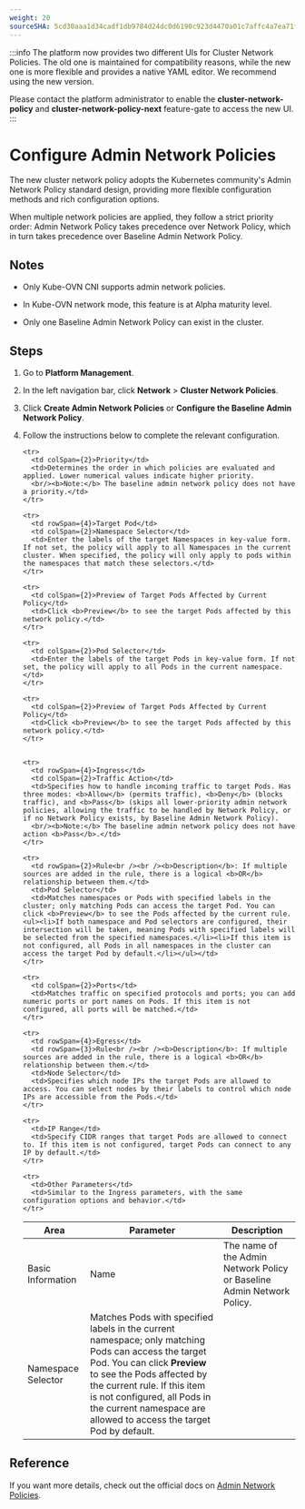 ```yaml
---
weight: 20
sourceSHA: 5cd30aaa1d34cadf1db9784d24dc0d6190c923d4470a01c7affc4a7ea71f76ed
---
```


:::info
The platform now provides two different UIs for Cluster Network Policies. The old one is maintained for compatibility reasons, while the new one is more flexible and provides a native YAML editor. We recommend using the new version.

Please contact the platform administrator to enable the **cluster-network-policy** and **cluster-network-policy-next** feature-gate to access the new UI.
:::

# Configure Admin Network Policies

The new cluster network policy adopts the Kubernetes community's Admin Network Policy standard design, providing more flexible configuration methods and rich configuration options.

When multiple network policies are applied, they follow a strict priority order: Admin Network Policy takes precedence over Network Policy, which in turn takes precedence over Baseline Admin Network Policy.

## Notes

- Only Kube-OVN CNI supports admin network policies.

- In Kube-OVN network mode, this feature is at Alpha maturity level.

- Only one Baseline Admin Network Policy can exist in the cluster.

## Steps

1. Go to **Platform Management**.

2. In the left navigation bar, click **Network** > **Cluster Network Policies**.

3. Click **Create Admin Network Policies** or **Configure the Baseline Admin Network Policy**.

4. Follow the instructions below to complete the relevant configuration.

   <table>
     <thead>
       <tr>
         <th>Area</th>
         <th colSpan={2}>Parameter</th>
         <th>Description</th>
       </tr>
     </thead>

     <tbody>
       <tr>
         <td rowSpan={2}>Basic Information</td>
         <td colSpan={2}>Name</td>
         <td>The name of the Admin Network Policy or Baseline Admin Network Policy.</td>
       </tr>

       <tr>
         <td colSpan={2}>Priority</td>
         <td>Determines the order in which policies are evaluated and applied. Lower numerical values indicate higher priority. 
         <br/><b>Note:</b> The baseline admin network policy does not have a priority.</td>
       </tr>

       <tr>
         <td rowSpan={4}>Target Pod</td>
         <td colSpan={2}>Namespace Selector</td>
         <td>Enter the labels of the target Namespaces in key-value form. If not set, the policy will apply to all Namespaces in the current cluster. When specified, the policy will only apply to pods within the namespaces that match these selectors.</td>
       </tr>

       <tr>
         <td colSpan={2}>Preview of Target Pods Affected by Current Policy</td>
         <td>Click <b>Preview</b> to see the target Pods affected by this network policy.</td>
       </tr>

       <tr>
         <td colSpan={2}>Pod Selector</td>
         <td>Enter the labels of the target Pods in key-value form. If not set, the policy will apply to all Pods in the current namespace.</td>
       </tr>

       <tr>
         <td colSpan={2}>Preview of Target Pods Affected by Current Policy</td>
         <td>Click <b>Preview</b> to see the target Pods affected by this network policy.</td>
       </tr>


       <tr>
         <td rowSpan={4}>Ingress</td>
         <td colSpan={2}>Traffic Action</td>
         <td>Specifies how to handle incoming traffic to target Pods. Has three modes: <b>Allow</b> (permits traffic), <b>Deny</b> (blocks traffic), and <b>Pass</b> (skips all lower-priority admin network policies, allowing the traffic to be handled by Network Policy, or if no Network Policy exists, by Baseline Admin Network Policy). 
         <br/><b>Note:</b> The baseline admin network policy does not have action <b>Pass</b>.</td>
       </tr>

       <tr>
         <td rowSpan={2}>Rule<br /><br /><b>Description</b>: If multiple sources are added in the rule, there is a logical <b>OR</b> relationship between them.</td>
         <td>Pod Selector</td>
         <td>Matches namespaces or Pods with specified labels in the cluster; only matching Pods can access the target Pod. You can click <b>Preview</b> to see the Pods affected by the current rule. <ul><li>If both namespace and Pod selectors are configured, their intersection will be taken, meaning Pods with specified labels will be selected from the specified namespaces.</li><li>If this item is not configured, all Pods in all namespaces in the cluster can access the target Pod by default.</li></ul></td>
       </tr>

      <tr>
         <td>Namespace Selector</td>
         <td>Matches Pods with specified labels in the current namespace; only matching Pods can access the target Pod. You can click <b>Preview</b> to see the Pods affected by the current rule. If this item is not configured, all Pods in the current namespace are allowed to access the target Pod by default.</td>
       </tr>

       <tr>
         <td colSpan={2}>Ports</td>
         <td>Matches traffic on specified protocols and ports; you can add numeric ports or port names on Pods. If this item is not configured, all ports will be matched.</td>
       </tr>

       <tr>
         <td rowSpan={4}>Egress</td>
         <td rowSpan={3}>Rule<br /><br /><b>Description</b>: If multiple sources are added in the rule, there is a logical <b>OR</b> relationship between them.</td>
         <td>Node Selector</td>
         <td>Specifies which node IPs the target Pods are allowed to access. You can select nodes by their labels to control which node IPs are accessible from the Pods.</td>
       </tr>

       <tr>
         <td>IP Range</td>
         <td>Specify CIDR ranges that target Pods are allowed to connect to. If this item is not configured, target Pods can connect to any IP by default.</td>
       </tr>

       <tr>
         <td>Other Parameters</td>
         <td>Similar to the Ingress parameters, with the same configuration options and behavior.</td>
       </tr>

     </tbody>
   </table>

## Reference

If you want more details, check out the official docs on [Admin Network Policies](https://network-policy-api.sigs.k8s.io/api-overview/).
